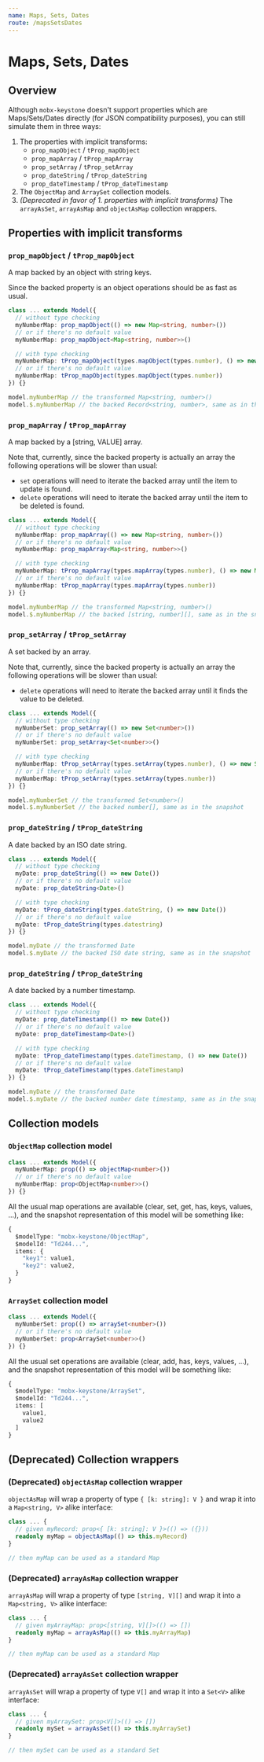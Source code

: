 ```yaml
---
name: Maps, Sets, Dates
route: /mapsSetsDates
---
```



<FixStyle />

# Maps, Sets, Dates

## Overview

Although `mobx-keystone` doesn't support properties which are Maps/Sets/Dates directly (for JSON compatibility purposes), you can still simulate them in three ways:

1. The properties with implicit transforms:
   - `prop_mapObject` / `tProp_mapObject`
   - `prop_mapArray` / `tProp_mapArray`
   - `prop_setArray` / `tProp_setArray`
   - `prop_dateString` / `tProp_dateString`
   - `prop_dateTimestamp` / `tProp_dateTimestamp`
2. The `ObjectMap` and `ArraySet` collection models.
3. _(Deprecated in favor of 1. properties with implicit transforms)_ The `arrayAsSet`, `arrayAsMap` and `objectAsMap` collection wrappers.

## Properties with implicit transforms

### `prop_mapObject` / `tProp_mapObject`

A map backed by an object with string keys.

Since the backed property is an object operations should be as fast as usual.

```ts
class ... extends Model({
  // without type checking
  myNumberMap: prop_mapObject(() => new Map<string, number>())
  // or if there's no default value
  myNumberMap: prop_mapObject<Map<string, number>>()

  // with type checking
  myNumberMap: tProp_mapObject(types.mapObject(types.number), () => new Map())
  // or if there's no default value
  myNumberMap: tProp_mapObject(types.mapObject(types.number))
}) {}

model.myNumberMap // the transformed Map<string, number>()
model.$.myNumberMap // the backed Record<string, number>, same as in the snapshot
```

### `prop_mapArray` / `tProp_mapArray`

A map backed by a [string, VALUE] array.

Note that, currently, since the backed property is actually an array the following operations will be slower than usual:

- `set` operations will need to iterate the backed array until the item to update is found.
- `delete` operations will need to iterate the backed array until the item to be deleted is found.

```ts
class ... extends Model({
  // without type checking
  myNumberMap: prop_mapArray(() => new Map<string, number>())
  // or if there's no default value
  myNumberMap: prop_mapArray<Map<string, number>>()

  // with type checking
  myNumberMap: tProp_mapArray(types.mapArray(types.number), () => new Map())
  // or if there's no default value
  myNumberMap: tProp_mapArray(types.mapArray(types.number))
}) {}

model.myNumberMap // the transformed Map<string, number>()
model.$.myNumberMap // the backed [string, number][], same as in the snapshot
```

### `prop_setArray` / `tProp_setArray`

A set backed by an array.

Note that, currently, since the backed property is actually an array the following operations will be slower than usual:

- `delete` operations will need to iterate the backed array until it finds the value to be deleted.

```ts
class ... extends Model({
  // without type checking
  myNumberSet: prop_setArray(() => new Set<number>())
  // or if there's no default value
  myNumberSet: prop_setArray<Set<number>>()

  // with type checking
  myNumberMap: tProp_setArray(types.setArray(types.number), () => new Set())
  // or if there's no default value
  myNumberMap: tProp_setArray(types.setArray(types.number))
}) {}

model.myNumberSet // the transformed Set<number>()
model.$.myNumberSet // the backed number[], same as in the snapshot
```

### `prop_dateString` / `tProp_dateString`

A date backed by an ISO date string.

```ts
class ... extends Model({
  // without type checking
  myDate: prop_dateString(() => new Date())
  // or if there's no default value
  myDate: prop_dateString<Date>()

  // with type checking
  myDate: tProp_dateString(types.dateString, () => new Date())
  // or if there's no default value
  myDate: tProp_dateString(types.datestring)
}) {}

model.myDate // the transformed Date
model.$.myDate // the backed ISO date string, same as in the snapshot
```

### `prop_dateString` / `tProp_dateString`

A date backed by a number timestamp.

```ts
class ... extends Model({
  // without type checking
  myDate: prop_dateTimestamp(() => new Date())
  // or if there's no default value
  myDate: prop_dateTimestamp<Date>()

  // with type checking
  myDate: tProp_dateTimestamp(types.dateTimestamp, () => new Date())
  // or if there's no default value
  myDate: tProp_dateTimestamp(types.dateTimestamp)
}) {}

model.myDate // the transformed Date
model.$.myDate // the backed number date timestamp, same as in the snapshot
```

## Collection models

### `ObjectMap` collection model

```ts
class ... extends Model({
  myNumberMap: prop(() => objectMap<number>())
  // or if there's no default value
  myNumberMap: prop<ObjectMap<number>>()
}) {}
```

All the usual map operations are available (clear, set, get, has, keys, values, ...), and the snapshot representation of this model will be something like:

```ts
{
  $modelType: "mobx-keystone/ObjectMap",
  $modelId: "Td244...",
  items: {
    "key1": value1,
    "key2": value2,
  }
}
```

### `ArraySet` collection model

```ts
class ... extends Model({
  myNumberSet: prop(() => arraySet<number>())
  // or if there's no default value
  myNumberSet: prop<ArraySet<number>>()
}) {}
```

All the usual set operations are available (clear, add, has, keys, values, ...), and the snapshot representation of this model will be something like:

```ts
{
  $modelType: "mobx-keystone/ArraySet",
  $modelId: "Td244...",
  items: [
    value1,
    value2
  ]
}
```

## (Deprecated) Collection wrappers

### (Deprecated) `objectAsMap` collection wrapper

`objectAsMap` will wrap a property of type `{ [k: string]: V }` and wrap it into a `Map<string, V>` alike interface:

```ts
class ... {
  // given myRecord: prop<{ [k: string]: V }>(() => ({}))
  readonly myMap = objectAsMap(() => this.myRecord)
}

// then myMap can be used as a standard Map
```

### (Deprecated) `arrayAsMap` collection wrapper

`arrayAsMap` will wrap a property of type `[string, V][]` and wrap it into a `Map<string, V>` alike interface:

```ts
class ... {
  // given myArrayMap: prop<[string, V][]>(() => [])
  readonly myMap = arrayAsMap(() => this.myArrayMap)
}

// then myMap can be used as a standard Map
```

### (Deprecated) `arrayAsSet` collection wrapper

`arrayAsSet` will wrap a property of type `V[]` and wrap it into a `Set<V>` alike interface:

```ts
class ... {
  // given myArraySet: prop<V[]>(() => [])
  readonly mySet = arrayAsSet(() => this.myArraySet)
}

// then mySet can be used as a standard Set
```
